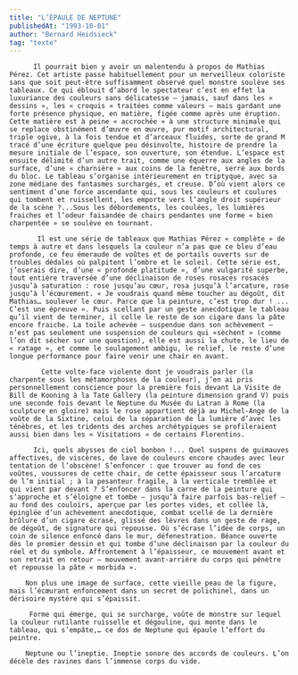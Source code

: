```yaml
---
title: "L’ÉPAULE DE NEPTUNE"
publishedAt: "1993-10-01"
author: "Bernard Heidsieck"
tag: "texte"
---
```

          Il pourrait bien y avoir un malentendu à propos de Mathias Pérez. Cet artiste passe habituellement pour un merveilleux coloriste sans que soit peut-être suffisamment observé quel monstre soulève ses tableaux. Ce qui éblouit d’abord le spectateur c’est en effet la luxuriance des couleurs sans délicatesse – jamais, sauf dans les « dessins », les « croquis » traitées comme valeurs – mais gardant une forte présence physique, en matière, figée comme après une éruption. Cette matière est à peine « accrochée » à une structure minimale qui se replace obstinément d’œuvre en œuvre, pur motif architectural, triple ogive, à la fois tendue et d’arceaux fluides, sorte de grand M tracé d’une écriture quelque peu désinvolte, histoire de prendre la mesure initiale de l’espace, son ouverture, son étendue. L’espace est ensuite délimité d’un autre trait, comme une équerre aux angles de la surface, d’une « charnière » aux coins de la fenêtre, serré aux bords du bloc. Le tableau s’organise intérieurement en triptyque, avec sa zone médiane des fantasmes surchargés, et creuse. D’où vient alors ce sentiment d’une force ascendante qui, sous les couleurs et coulures qui tombent et ruissellent, les emporte vers l’angle droit supérieur de la scène ?...Sous les débordements, les coulées, les lumières fraiches et l’odeur faisandée de chairs pendantes une forme « bien charpentée » se soulève en tournant.

           Il est une série de tableaux que Mathias Pérez « complète » de temps à autre et dans lesquels la couleur n’a pas que ce bleu d’eau profonde, ce feu émeraude de voûtes et de portails ouverts sur de troubles dédales où palpitent l’ombre et le soleil. Cette série est, j’oserais dire, d’une « profonde platitude », d’une vulgarité superbe, tout entière traversée d’une déclinaison de roses rosaces rosacés jusqu’à saturation : rose jusqu’au cœur, rosa jusqu’à l’arcature, rose jusqu’à l’écœurement. « Je voudrais quand même toucher au dégoût, dit Mathias… soulever le cœur. Parce que la peinture, c’est trop dur ! ... C’est une épreuve ». Puis scellant par un geste anecdotique le tableau qu’il vient de terminer, il colle le reste de son cigare dans la pâte encore fraiche. La toile achevée – suspendue dans son achèvement – n’est pas seulement une suspension de couleurs qui «sèchent » (comme l’on dit sécher sur une question), elle est aussi la chute, le lieu de « ratage », et comme le soulagement ambigu, le relief, le reste d’une longue performance pour faire venir une chair en avant.

            Cette volte-face violente dont je voudrais parler (la charpente sous les métamorphoses de la couleur), j’en ai pris personnellement conscience pour la première fois devant La Visite de Bill de Kooning à la Tate Gallery (la peinture dimension grand V) puis une seconde fois devant le Neptune du Musée du Latran à Rome (la sculpture en gloire) mais le rose appartient déjà au Michel-Ange de la voûte de la Sixtine, celui de la séparation de la lumière d’avec les ténèbres, et les tridents des arches archétypiques se profileraient aussi bien dans les « Visitations » de certains Florentins.

          Ici, quels abysses de ciel bonbon !... Quel suspens de guimauves affectives, de viscères, de lave de couleurs encore chaudes avec leur tentation de l’obscène! S’enfoncer : que trouver au fond de ces voûtes, voussures de cette chair, de cette épaisseur sous l’arcature de l’m initial ; à la pesanteur fragile, à la verticale tremblée et qui vient par devant ? S’enfoncer dans la carne de la peinture qui s’approche et s’éloigne et tombe – jusqu’à faire parfois bas-relief – au fond des couloirs, aperçue par les portes vides, et collée là, épinglée d’un achèvement anecdotique, combat scellé de la dernière brûlure d’un cigare écrasé, glissé des lèvres dans un geste de rage, de dégoût, de signature qui repousse. Où s’écrase l’idée de corps, un coin de silence enfoncé dans le mur, défenestration. Béance ouverte dès le premier dessin et qui tombe d’une déclinaison par la couleur du réel et du symbole. Affrontement à l’épaisseur, ce mouvement avant et son retrait en retour – mouvement avant-arrière du corps qui pénètre et repousse la pâte « morbida ».

        Non plus une image de surface, cette vieille peau de la figure, mais l’écœurant enfoncement dans un secret de polichinel, dans un dérisoire mystère qui s’épaissit.

         Forme qui émerge, qui se surcharge, voûte de monstre sur lequel la couleur rutilante ruisselle et dégouline, qui monte dans le tableau, qui s’empâte,… ce dos de Neptune qui épaule l’effort du peintre.

        Neptune ou l’ineptie. Ineptie sonore des accords de couleurs. L’on décèle des ravines dans l’immense corps du vide.

